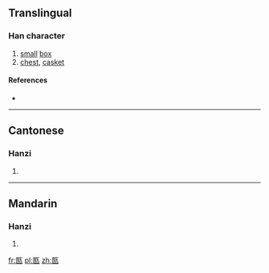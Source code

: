 {{also|匭}}
==Translingual==

===Han character===
{{Han char|rn=22|rad=匚|as=06|sn=8|four=|canj=SKQN|ids=⿷匚⿰车九}}

# [[small]] [[box]]
# [[chest]], [[casket]]

====References====
* {{Han ref|kx=0153.341|hdz=10085.100|uh=5326|ud=21286}}

----

==Cantonese==

===Hanzi===
{{yue-hanzi|jyut=gwai2|y=gwai2|tra=匭}}

# {{defn|lang=yue|sort=匚06}}

----

==Mandarin==

===Hanzi===
{{cmn-hanzi|tra=匭|pin=[[guǐ]] ([[gui3]])|wg=kuei<sup>3</sup>}}

# {{defn|lang=cmn|sort=匚06}}

[[fr:匦]]
[[pl:匦]]
[[zh:匦]]